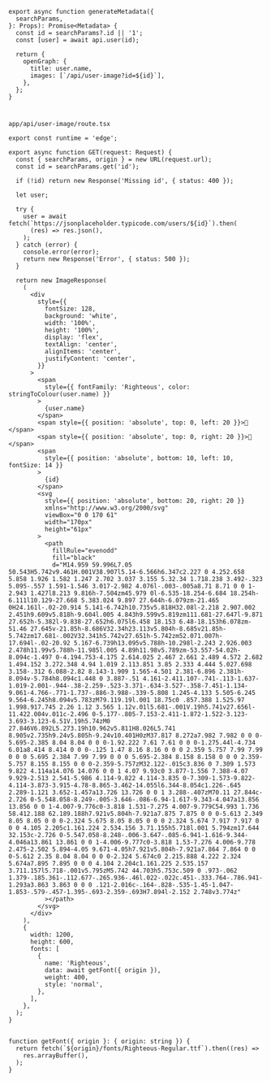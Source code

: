 ```tsx
export async function generateMetadata({
  searchParams,
}: Props): Promise<Metadata> {
  const id = searchParams?.id || '1';
  const [user] = await api.user(id);

  return {
    openGraph: {
      title: user.name,
      images: [`/api/user-image?id=${id}`],
    },
  };
}
```

#

`app/api/user-image/route.tsx`

```tsx
export const runtime = 'edge';

export async function GET(request: Request) {
  const { searchParams, origin } = new URL(request.url);
  const id = searchParams.get('id');

  if (!id) return new Response('Missing id', { status: 400 });

  let user;

  try {
    user = await fetch(`https://jsonplaceholder.typicode.com/users/${id}`).then(
      (res) => res.json(),
    );
  } catch (error) {
    console.error(error);
    return new Response('Error', { status: 500 });
  }

  return new ImageResponse(
    (
      <div
        style={{
          fontSize: 128,
          background: 'white',
          width: '100%',
          height: '100%',
          display: 'flex',
          textAlign: 'center',
          alignItems: 'center',
          justifyContent: 'center',
        }}
      >
        <span
          style={{ fontFamily: 'Righteous', color: stringToColour(user.name) }}
        >
          {user.name}
        </span>
        <span style={{ position: 'absolute', top: 0, left: 20 }}>🤯</span>
        <span style={{ position: 'absolute', top: 0, right: 20 }}>🥳</span>
        <span
          style={{ position: 'absolute', bottom: 10, left: 10, fontSize: 14 }}
        >
          {id}
        </span>
        <svg
          style={{ position: 'absolute', bottom: 20, right: 20 }}
          xmlns="http://www.w3.org/2000/svg"
          viewBox="0 0 170 61"
          width="170px"
          height="61px"
        >
          <path
            fillRule="evenodd"
            fill="black"
            d="M14.959 59.996L7.05 50.543H5.742v9.461H.001V38.907l5.14-6.566h6.347c2.227 0 4.252.658 5.858 1.926 1.582 1.247 2.702 3.037 3.155 5.32.34 1.718.238 3.492-.323 5.095-.557 1.591-1.546 3.017-2.982 4.076l-.003-.005a8.71 8.71 0 0 1-2.943 1.427l8.213 9.816h-7.504zm45.979 0l-6.535-18.254-6.684 18.254h-6.111l10.129-27.668 5.383.024 9.897 27.644h-6.079zm-21.465 0H24.161l-.02-20.914 5.141-6.742h10.735v5.818H32.08l-2.218 2.907.002 2.451h9.609v5.818h-9.604l.005 4.843h9.599v5.819zm111.681-27.647l-9.871 27.652h-5.382l-9.838-27.652h6.075l6.458 18.153 6.48-18.153h6.078zm-51.46 27.645v-21.85h-8.686V32.34h23.113v5.804h-8.685v21.85h-5.742zm17.681-.002V32.341h5.742v27.651h-5.742zm52.071.007h-17.694l-.02-20.92 5.167-6.739h13.095v5.788h-10.298l-2.243 2.926.003 2.478h11.99v5.788h-11.985l.005 4.89h11.98v5.789zm-53.557-54.02h-8.094c-1.497 0-4.194.753-4.175 2.614.025 2.467 2.661 2.489 4.572 2.682 1.494.152 3.272.348 4.94 1.019 2.113.851 3.85 2.333 4.444 5.027.698 3.158-.312 6.088-2.82 8.143-1.909 1.565-4.501 2.381-6.896 2.381h-8.094v-5.784h8.094c1.448 0 3.887-.51 4.161-2.411.107-.741-.113-1.637-1.019-2.001-.944-.38-2.259-.523-3.371-.634-3.527-.358-7.451-1.134-9.061-4.766-.771-1.737-.886-3.988-.339-5.808 1.245-4.133 5.505-6.245 9.564-6.245h8.094v5.783zM79.119.19l.001 18.75c0 .857.388 1.525.97 1.998.917.745 2.26 1.12 3.565 1.12v.01l5.681-.001V.19h5.741v27.656l-11.422.004v.011c-2.496 0-5.177-.805-7.153-2.411-1.872-1.522-3.123-3.693-3.123-6.51V.19h5.74zM0 27.846V6.892L5.273.19h10.962v5.811H8.026L5.741 8.905v2.735h9.24v5.805h-9.24v10.401H0zM37.817 8.272a7.982 7.982 0 0 0-5.695-2.385 8.04 8.04 0 0 0-1.92.222 7.61 7.61 0 0 0-1.275.44l-4.734 6.01a8.414 8.414 0 0 0-.125 1.47 8.16 8.16 0 0 0 2.359 5.757 7.99 7.99 0 0 0 5.695 2.384 7.99 7.99 0 0 0 5.695-2.384 8.158 8.158 0 0 0 2.359-5.757 8.155 8.155 0 0 0-2.359-5.757zM32.122-.015c3.836 0 7.309 1.573 9.822 4.114a14.076 14.076 0 0 1 4.07 9.93c0 3.877-1.556 7.388-4.07 9.929-2.513 2.541-5.986 4.114-9.822 4.114-3.835 0-7.309-1.573-9.822-4.114-3.873-3.915-4.78-8.865-3.462-14.055l6.344-8.054c1.226-.645 2.289-1.121 3.652-1.457a13.726 13.726 0 0 1 3.288-.407zM70.11 27.844c-2.726 0-5.548.058-8.249-.005-3.646-.086-6.94-1.617-9.343-4.047a13.856 13.856 0 0 1-4.007-9.776c0-3.818 1.531-7.275 4.007-9.779C54.993 1.736 58.412.188 62.189.188h7.921v5.804h-7.921a7.875 7.875 0 0 0-5.613 2.349 8.05 8.05 0 0 0-2.324 5.675 8.05 8.05 0 0 0 2.324 5.674 7.917 7.917 0 0 0 4.105 2.205c1.161.224 2.534.156 3.71.155h5.718l.001 5.794zm17.644 32.153c-2.726 0-5.547.058-8.248-.006-3.647-.085-6.941-1.616-9.344-4.046a13.861 13.861 0 0 1-4.006-9.777c0-3.818 1.53-7.276 4.006-9.778 2.475-2.502 5.894-4.05 9.671-4.05h7.921v5.804h-7.921a7.864 7.864 0 0 0-5.612 2.35 8.04 8.04 0 0 0-2.324 5.674c0 2.215.888 4.222 2.324 5.674a7.895 7.895 0 0 0 4.104 2.204c1.161.225 2.535.157 3.711.157l5.718-.001v5.795zM5.742 44.703h5.753c.509 0 .973-.062 1.379-.185.361-.112.677-.265.936-.46l.022-.022c.451-.333.764-.786.941-1.293a3.863 3.863 0 0 0 .121-2.016c-.164-.828-.535-1.45-1.047-1.853-.579-.457-1.395-.693-2.359-.693H7.894l-2.152 2.748v3.774z"
          ></path>
        </svg>
      </div>
    ),
    {
      width: 1200,
      height: 600,
      fonts: [
        {
          name: 'Righteous',
          data: await getFont({ origin }),
          weight: 400,
          style: 'normal',
        },
      ],
    },
  );
}


function getFont({ origin }: { origin: string }) {
  return fetch(`${origin}/fonts/Righteous-Regular.ttf`).then((res) =>
    res.arrayBuffer(),
  );
}
```
